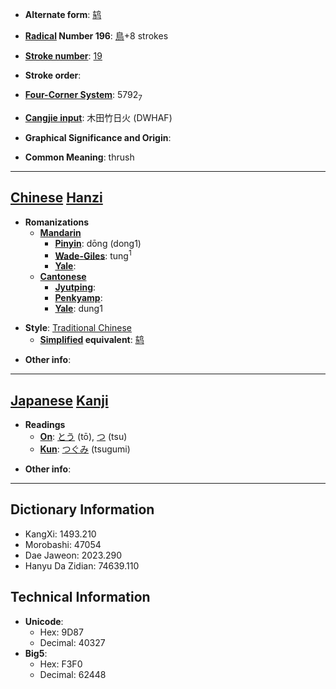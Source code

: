 * '''Alternate form''': [[鸫]]

* '''[[Wiktionary:Chinese radical index| Radical]] Number 196''': [[Wiktionary:Chinese radical index 鳥|鳥]]+8 strokes

* '''[[Wiktionary:Chinese total strokes index|Stroke number]]''': [[Wiktionary:Chinese total strokes index 19|19]]

* '''Stroke order''': 

* '''[[Wiktionary:Chinese four corner index|Four-Corner System]]''': 5792<sub>7</sub>

* '''[[Wiktionary:Chinese Cangjie index|Cangjie input]]''': 木田竹日火 (DWHAF)

* '''Graphical Significance and Origin''': 

* '''Common Meaning''': thrush

----

== [[Chinese]] [[Hanzi]] ==

* '''Romanizations'''
** '''[[Mandarin]]'''
*** '''[[Pinyin]]''': dōng (dong1)
*** '''[[Wade-Giles]]''': tung<sup>1</sup>
*** '''[[Yale]]''': 
** '''[[Cantonese]]'''
*** '''[[Jyutping]]''':
*** '''[[Penkyamp]]''': 
*** '''[[Yale]]''': dung1

* '''Style''': [[Traditional Chinese]] 
** '''[[Simplified Chinese|Simplified]] equivalent''': [[鸫]]

* '''Other info''': 

----

== [[Japanese]] [[Kanji]] ==

* '''Readings'''
** '''[[On]]''': [[とう]] (tō), [[つ]] (tsu)
** '''[[Kun]]''': [[つぐみ]] (tsugumi)

* '''Other info''':  

----

== Dictionary Information ==

* KangXi: 1493.210
* Morobashi: 47054
* Dae Jaweon: 2023.290
* Hanyu Da Zidian: 74639.110

== Technical Information ==

* '''Unicode''':
** Hex: 9D87
** Decimal: 40327
* '''Big5''':
** Hex: F3F0
** Decimal: 62448